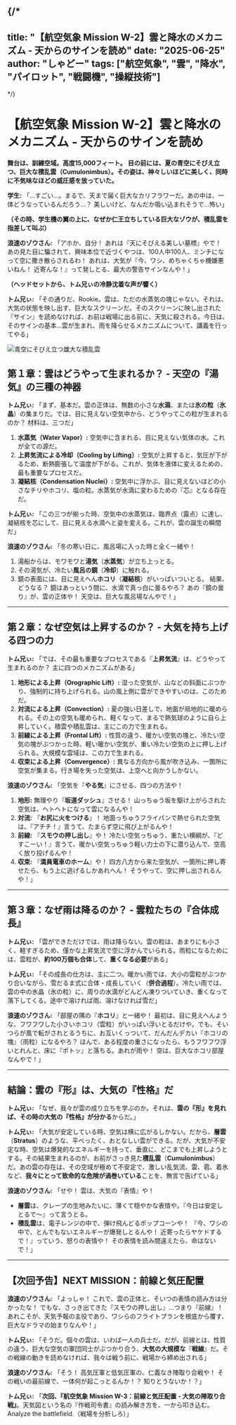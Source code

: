 
{/*
---
title: "【航空気象 Mission W-2】雲と降水のメカニズム - 天からのサインを読め"
date: "2025-06-25"
author: "しゃどー"
tags: ["航空気象", "雲", "降水", "パイロット", "戦闘機", "操縦技術"]
---
*/}

# 【航空気象 Mission W-2】雲と降水のメカニズム - 天からのサインを読め

**舞台は、訓練空域。高度15,000フィート。**
**目の前には、夏の青空にそびえ立つ、巨大な積乱雲（Cumulonimbus）。その姿は、神々しいほどに美しく、同時に不気味なほどの威圧感を放っていた。**

**学生:** 「…すごい…。まるで、天まで届く巨大なカリフラワーだ。あの中は、一体どうなっているんだろう…？ 美しいけど、なんだか吸い込まれそうで…怖い」

**（その時、学生機の翼の上に、なぜか仁王立ちしている巨大なゾウが、積乱雲を指差して叫ぶ）**

**浪速のゾウさん:** 「アホか、自分！ あれは『天にそびえる美しい墓標』やで！ あの見た目に騙されて、興味本位で近づくやつは、100人中100人、ミンチになって空に撒き散らされるわ！ あれは、大気が『今、ワシ、めちゃくちゃ機嫌悪いねん！ 近寄んな！』って発しとる、最大の警告サインなんや！」

**（ヘッドセットから、トム兄ぃの冷静沈着な声が響く）**

**トム兄ぃ:** 「その通りだ、Rookie。雲は、ただの水蒸気の塊じゃない。それは、大気の状態を映し出す、巨大なスクリーンだ。そのスクリーンに映し出された『サイン』を読めなければ、お前は戦場に出る前に、天気に殺される。今日は、そのサインの基本…雲が生まれ、雨を降らせるメカニズムについて、講義を行ってやる」

<Image
  src="/images/ContentImages/Cumulonimbus_Cloud.jpg"
  alt="青空にそびえ立つ雄大な積乱雲"
  width={600}
  height={350}
/>

## 第１章：雲はどうやって生まれるか？ - 天空の『湯気』の三種の神器

**トム兄ぃ:** 「まず、基本だ。雲の正体は、無数の小さな**水滴**、または**氷の粒**（**氷晶**）の集まりだ。では、目に見えない空気中から、どうやってこの粒が生まれるのか？ 材料は、三つだ」

1.  <Highlight>**水蒸気（Water Vapor）:**</Highlight>
    空気中に含まれる、目に見えない気体の水。これが全ての源だ。
2.  <Highlight>**上昇気流による冷却（Cooling by Lifting）:**</Highlight>
    空気が上昇すると、気圧が下がるため、断熱膨張して温度が下がる。これが、気体を液体に変えるための、最も重要なプロセスだ。
3.  <Highlight>**凝結核（Condensation Nuclei）:**</Highlight>
    空気中に浮かぶ、目に見えないほどの小さなチリやホコリ、塩の粒。水蒸気が水滴に変わるための『芯』となる存在だ。

**トム兄ぃ:** 「この三つが揃った時、空気中の水蒸気は、臨界点（露点）に達し、凝結核を芯にして、目に見える水滴へと姿を変える。これが、雲の誕生の瞬間だ」

**浪速のゾウさん:** 「冬の寒い日に、風呂場に入った時と全く一緒や！
1.  湯船からは、モワモワと**湯気**（**水蒸気**）が立ち上っとる。
2.  その湯気が、冷たい**風呂の鏡**（**冷却**）に触れる。
3.  鏡の表面には、目に見えへん**ホコリ**（**凝結核**）がいっぱいついとる。
結果、どうなる？ 鏡はあっという間に、水滴で真っ白に曇るやろ？ あの『鏡の曇り』が、雲の正体や！ 天空は、巨大な風呂場なんやで！」

---

## 第２章：なぜ空気は上昇するのか？ - 大気を持ち上げる四つの力

**トム兄ぃ:** 「では、その最も重要なプロセスである『**上昇気流**』は、どうやって生まれるのか？ 主に四つのメカニズムがある」

1.  <Highlight>**地形による上昇（Orographic Lift）:**</Highlight>
    湿った空気が、山などの斜面にぶつかり、強制的に持ち上げられる。山の風上側に雲ができやすいのは、このためだ。
2.  <Highlight>**対流による上昇（Convection）:**</Highlight>
    夏の強い日差しで、地面が局地的に暖められる。その上の空気も暖められ、軽くなって、まるで熱気球のように自ら上昇していく。積雲や積乱雲は、主にこの力で生まれる。
3.  <Highlight>**前線による上昇（Frontal Lift）:**</Highlight>
    性質の違う、暖かい空気の塊と、冷たい空気の塊がぶつかった時、軽い暖かい空気が、重い冷たい空気の上に押し上げられる。大規模な雲域は、この力で生まれる。
4.  <Highlight>**収束による上昇（Convergence）:**</Highlight>
    異なる方向から風が吹き込み、一箇所に空気が集まる。行き場を失った空気は、上空へと向かうしかない。

**浪速のゾウさん:** 「空気を『**やる気**』にさせる、四つの方法や！
1.  **地形:** 無理やり『**坂道ダッシュ**』させる！ 山っちゅう坂を駆け上がらされた空気は、ヘトヘトになって雲になるんや！
2.  **対流:** 『**お尻に火をつける**』！ 地面っちゅうフライパンで熱せられた空気は、『アチチ！』言うて、たまらず空に飛び上がるんや！
3.  **前線:** 『**スモウの押し出し**』や！ 冷たい空気っちゅう、重たい横綱が、『どすこーい！』言うて、暖かい空気っちゅう軽い力士の下に潜り込んで、空高く放り投げるんや！
4.  **収束:** 『**満員電車のホーム**』や！ 四方八方から来た空気が、一箇所に押し寄せたら、もう上に逃げるしかあれへん！ そうやって、空に押し出されるんや！」

---

## 第３章：なぜ雨は降るのか？ - 雲粒たちの『合体成長』

**トム兄ぃ:** 「雲ができただけでは、雨は降らない。雲の粒は、あまりにも小さく、軽すぎるため、僅かな上昇気流で空に浮かんでいられる。雨粒になるためには、雲粒が、**約100万個も合体**して、**重くなる必要**がある」

**トム兄ぃ:** 「その成長の仕方は、主に二つ。暖かい雨では、大小の雲粒がぶつかり合いながら、雪だるま式に合体・成長していく（**併合過程**）。冷たい雨では、雲の中の氷晶（氷の粒）に、周りの水滴がどんどん凍りついていき、重くなって落下してくる。途中で溶ければ雨、溶けなければ雪だ」

**浪速のゾウさん:** 「部屋の隅の『**ホコリ**』と一緒や！ 最初は、目に見えへんような、フワフワした小さいホコリ（雲粒）がいっぱい浮いとるだけや。でも、そいつらが風で転がされとるうちに、お互いくっついて、だんだんデカい『ホコリの塊』（雨粒）になるやろ？ ほんで、ある程度の重さになったら、もうフワフワ浮いとれんと、床に『ポトッ』と落ちる。あれが雨や！ 空は、巨大なホコリ部屋なんやで！」

---

## 結論：雲の『形』は、大気の『性格』だ

**トム兄ぃ:** 「なぜ、我々が雲の成り立ちを学ぶのか。それは、<Highlight>**雲の『形』を見れば、その時の大気の『性格』が分かる**</Highlight>からだ。」

**トム兄ぃ:** 「大気が安定している時、空気は横に広がるしかない。だから、**層雲**（**Stratus**）のような、平べったく、おとなしい雲ができる。だが、大気が不安定な時、空気は爆発的なエネルギーを持って、垂直に、どこまでも上昇しようとする。その結果生まれるのが、お前がさっき見た**積乱雲**（**Cumulonimbus**）だ。あの雲の存在は、その空域が極めて不安定で、激しい乱気流、雷、雹、着氷など、<Highlight>**我々にとって致命的な危険が渦巻いている**</Highlight>ことを、無言で告げている」

**浪速のゾウさん:** 「せや！ 雲は、大気の『表情』や！
*   **層雲**は、クレープの生地みたいに、薄くて穏やかな表情や。『今日は安定しとるで〜』って言うとる。
*   **積乱雲**は、電子レンジの中で、弾け飛んどるポップコーンや！ 『今、ワシの中で、とんでもないエネルギーが爆発しとるんや！ 近寄ったらヤケドするで！』っていう、怒りの表情や！
その表情を読み間違えたら、命はないで！」

---

## 【次回予告】NEXT MISSION：前線と気圧配置

**浪速のゾウさん:** 「よっしゃ！ これで、雲の正体と、そいつの表情の読み方は分かったな！ でもな、さっき出てきた『スモウの押し出し』…つまり『前線』！ あれこそが、天気予報の主役であり、ワシらのフライトプランを根底から覆す、巨大なドラマの始まりなんや！」

**トム兄ぃ:** 「そうだ。個々の雲は、いわば一人の兵士だ。だが、前線とは、性質の違う、巨大な空気の軍団同士がぶつかり合う、**大気の大規模な**『**戦線**』だ。その戦線の動きを読めなければ、我々は戦う前に、戦場から締め出される」

**浪速のゾウさん:** 「そう！ 高気圧軍と低気圧軍の、仁義なき陣取り合戦や！ その戦いの最前線で、一体何が起こっとるんか！？ 知りとうないか！？」

**トム兄ぃ:** 「**次回、『航空気象 Mission W-3：前線と気圧配置 - 大気の陣取り合戦』**。天気図という名の『作戦司令書』の読み解き方を、一から叩き込む。Analyze the battlefield.（戦場を分析しろ）」



